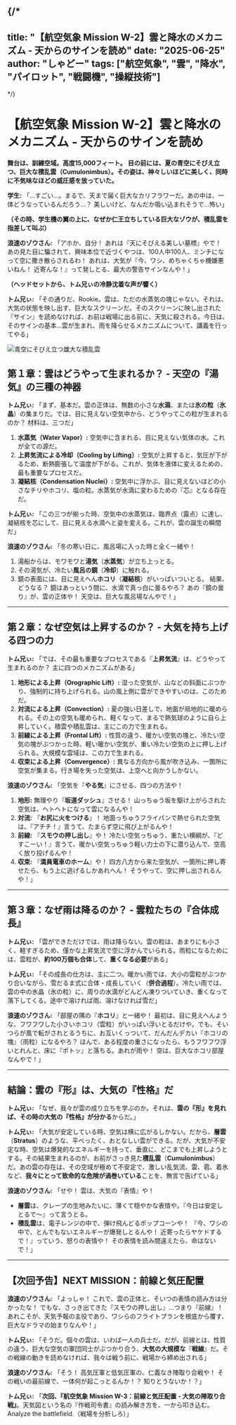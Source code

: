 
{/*
---
title: "【航空気象 Mission W-2】雲と降水のメカニズム - 天からのサインを読め"
date: "2025-06-25"
author: "しゃどー"
tags: ["航空気象", "雲", "降水", "パイロット", "戦闘機", "操縦技術"]
---
*/}

# 【航空気象 Mission W-2】雲と降水のメカニズム - 天からのサインを読め

**舞台は、訓練空域。高度15,000フィート。**
**目の前には、夏の青空にそびえ立つ、巨大な積乱雲（Cumulonimbus）。その姿は、神々しいほどに美しく、同時に不気味なほどの威圧感を放っていた。**

**学生:** 「…すごい…。まるで、天まで届く巨大なカリフラワーだ。あの中は、一体どうなっているんだろう…？ 美しいけど、なんだか吸い込まれそうで…怖い」

**（その時、学生機の翼の上に、なぜか仁王立ちしている巨大なゾウが、積乱雲を指差して叫ぶ）**

**浪速のゾウさん:** 「アホか、自分！ あれは『天にそびえる美しい墓標』やで！ あの見た目に騙されて、興味本位で近づくやつは、100人中100人、ミンチになって空に撒き散らされるわ！ あれは、大気が『今、ワシ、めちゃくちゃ機嫌悪いねん！ 近寄んな！』って発しとる、最大の警告サインなんや！」

**（ヘッドセットから、トム兄ぃの冷静沈着な声が響く）**

**トム兄ぃ:** 「その通りだ、Rookie。雲は、ただの水蒸気の塊じゃない。それは、大気の状態を映し出す、巨大なスクリーンだ。そのスクリーンに映し出された『サイン』を読めなければ、お前は戦場に出る前に、天気に殺される。今日は、そのサインの基本…雲が生まれ、雨を降らせるメカニズムについて、講義を行ってやる」

<Image
  src="/images/ContentImages/Cumulonimbus_Cloud.jpg"
  alt="青空にそびえ立つ雄大な積乱雲"
  width={600}
  height={350}
/>

## 第１章：雲はどうやって生まれるか？ - 天空の『湯気』の三種の神器

**トム兄ぃ:** 「まず、基本だ。雲の正体は、無数の小さな**水滴**、または**氷の粒**（**氷晶**）の集まりだ。では、目に見えない空気中から、どうやってこの粒が生まれるのか？ 材料は、三つだ」

1.  <Highlight>**水蒸気（Water Vapor）:**</Highlight>
    空気中に含まれる、目に見えない気体の水。これが全ての源だ。
2.  <Highlight>**上昇気流による冷却（Cooling by Lifting）:**</Highlight>
    空気が上昇すると、気圧が下がるため、断熱膨張して温度が下がる。これが、気体を液体に変えるための、最も重要なプロセスだ。
3.  <Highlight>**凝結核（Condensation Nuclei）:**</Highlight>
    空気中に浮かぶ、目に見えないほどの小さなチリやホコリ、塩の粒。水蒸気が水滴に変わるための『芯』となる存在だ。

**トム兄ぃ:** 「この三つが揃った時、空気中の水蒸気は、臨界点（露点）に達し、凝結核を芯にして、目に見える水滴へと姿を変える。これが、雲の誕生の瞬間だ」

**浪速のゾウさん:** 「冬の寒い日に、風呂場に入った時と全く一緒や！
1.  湯船からは、モワモワと**湯気**（**水蒸気**）が立ち上っとる。
2.  その湯気が、冷たい**風呂の鏡**（**冷却**）に触れる。
3.  鏡の表面には、目に見えへん**ホコリ**（**凝結核**）がいっぱいついとる。
結果、どうなる？ 鏡はあっという間に、水滴で真っ白に曇るやろ？ あの『鏡の曇り』が、雲の正体や！ 天空は、巨大な風呂場なんやで！」

---

## 第２章：なぜ空気は上昇するのか？ - 大気を持ち上げる四つの力

**トム兄ぃ:** 「では、その最も重要なプロセスである『**上昇気流**』は、どうやって生まれるのか？ 主に四つのメカニズムがある」

1.  <Highlight>**地形による上昇（Orographic Lift）:**</Highlight>
    湿った空気が、山などの斜面にぶつかり、強制的に持ち上げられる。山の風上側に雲ができやすいのは、このためだ。
2.  <Highlight>**対流による上昇（Convection）:**</Highlight>
    夏の強い日差しで、地面が局地的に暖められる。その上の空気も暖められ、軽くなって、まるで熱気球のように自ら上昇していく。積雲や積乱雲は、主にこの力で生まれる。
3.  <Highlight>**前線による上昇（Frontal Lift）:**</Highlight>
    性質の違う、暖かい空気の塊と、冷たい空気の塊がぶつかった時、軽い暖かい空気が、重い冷たい空気の上に押し上げられる。大規模な雲域は、この力で生まれる。
4.  <Highlight>**収束による上昇（Convergence）:**</Highlight>
    異なる方向から風が吹き込み、一箇所に空気が集まる。行き場を失った空気は、上空へと向かうしかない。

**浪速のゾウさん:** 「空気を『**やる気**』にさせる、四つの方法や！
1.  **地形:** 無理やり『**坂道ダッシュ**』させる！ 山っちゅう坂を駆け上がらされた空気は、ヘトヘトになって雲になるんや！
2.  **対流:** 『**お尻に火をつける**』！ 地面っちゅうフライパンで熱せられた空気は、『アチチ！』言うて、たまらず空に飛び上がるんや！
3.  **前線:** 『**スモウの押し出し**』や！ 冷たい空気っちゅう、重たい横綱が、『どすこーい！』言うて、暖かい空気っちゅう軽い力士の下に潜り込んで、空高く放り投げるんや！
4.  **収束:** 『**満員電車のホーム**』や！ 四方八方から来た空気が、一箇所に押し寄せたら、もう上に逃げるしかあれへん！ そうやって、空に押し出されるんや！」

---

## 第３章：なぜ雨は降るのか？ - 雲粒たちの『合体成長』

**トム兄ぃ:** 「雲ができただけでは、雨は降らない。雲の粒は、あまりにも小さく、軽すぎるため、僅かな上昇気流で空に浮かんでいられる。雨粒になるためには、雲粒が、**約100万個も合体**して、**重くなる必要**がある」

**トム兄ぃ:** 「その成長の仕方は、主に二つ。暖かい雨では、大小の雲粒がぶつかり合いながら、雪だるま式に合体・成長していく（**併合過程**）。冷たい雨では、雲の中の氷晶（氷の粒）に、周りの水滴がどんどん凍りついていき、重くなって落下してくる。途中で溶ければ雨、溶けなければ雪だ」

**浪速のゾウさん:** 「部屋の隅の『**ホコリ**』と一緒や！ 最初は、目に見えへんような、フワフワした小さいホコリ（雲粒）がいっぱい浮いとるだけや。でも、そいつらが風で転がされとるうちに、お互いくっついて、だんだんデカい『ホコリの塊』（雨粒）になるやろ？ ほんで、ある程度の重さになったら、もうフワフワ浮いとれんと、床に『ポトッ』と落ちる。あれが雨や！ 空は、巨大なホコリ部屋なんやで！」

---

## 結論：雲の『形』は、大気の『性格』だ

**トム兄ぃ:** 「なぜ、我々が雲の成り立ちを学ぶのか。それは、<Highlight>**雲の『形』を見れば、その時の大気の『性格』が分かる**</Highlight>からだ。」

**トム兄ぃ:** 「大気が安定している時、空気は横に広がるしかない。だから、**層雲**（**Stratus**）のような、平べったく、おとなしい雲ができる。だが、大気が不安定な時、空気は爆発的なエネルギーを持って、垂直に、どこまでも上昇しようとする。その結果生まれるのが、お前がさっき見た**積乱雲**（**Cumulonimbus**）だ。あの雲の存在は、その空域が極めて不安定で、激しい乱気流、雷、雹、着氷など、<Highlight>**我々にとって致命的な危険が渦巻いている**</Highlight>ことを、無言で告げている」

**浪速のゾウさん:** 「せや！ 雲は、大気の『表情』や！
*   **層雲**は、クレープの生地みたいに、薄くて穏やかな表情や。『今日は安定しとるで〜』って言うとる。
*   **積乱雲**は、電子レンジの中で、弾け飛んどるポップコーンや！ 『今、ワシの中で、とんでもないエネルギーが爆発しとるんや！ 近寄ったらヤケドするで！』っていう、怒りの表情や！
その表情を読み間違えたら、命はないで！」

---

## 【次回予告】NEXT MISSION：前線と気圧配置

**浪速のゾウさん:** 「よっしゃ！ これで、雲の正体と、そいつの表情の読み方は分かったな！ でもな、さっき出てきた『スモウの押し出し』…つまり『前線』！ あれこそが、天気予報の主役であり、ワシらのフライトプランを根底から覆す、巨大なドラマの始まりなんや！」

**トム兄ぃ:** 「そうだ。個々の雲は、いわば一人の兵士だ。だが、前線とは、性質の違う、巨大な空気の軍団同士がぶつかり合う、**大気の大規模な**『**戦線**』だ。その戦線の動きを読めなければ、我々は戦う前に、戦場から締め出される」

**浪速のゾウさん:** 「そう！ 高気圧軍と低気圧軍の、仁義なき陣取り合戦や！ その戦いの最前線で、一体何が起こっとるんか！？ 知りとうないか！？」

**トム兄ぃ:** 「**次回、『航空気象 Mission W-3：前線と気圧配置 - 大気の陣取り合戦』**。天気図という名の『作戦司令書』の読み解き方を、一から叩き込む。Analyze the battlefield.（戦場を分析しろ）」



